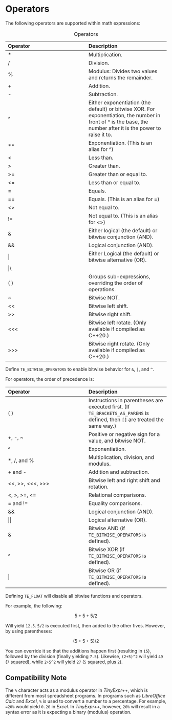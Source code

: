 # Operators

The following operators\index{operators} are supported within math expressions:

::: {.minipage data-latex="{\textwidth}"}
| Operator | Description |
| :-- | :-- |
| \* | Multiplication. |
| / | Division. |
| % | Modulus: Divides two values and returns the remainder. |
| + | Addition. |
| \- | Subtraction. |
| ^ | Either exponentiation (the default) or bitwise XOR. For exponentiation, the number in front of ^ is the base, the number after it is the power to raise it to. |
| ** | Exponentiation. (This is an alias for ^) |
| < | Less than. |
| \> | Greater than. |
| \>= | Greater than or equal to. |
| <= | Less than or equal to. |
| \= | Equals. |
| \=\= | Equals. (This is an alias for \=) |
| <> | Not equal to. |
| \!\= | Not equal to. (This is an alias for <>) |
| &   | Either logical (the default) or bitwise conjunction (AND). |
| &&  | Logical conjunction (AND). |
| \|  | Either Logical (the default) or bitwise alternative (OR). |
| \|\ | | Logical alternative (OR). |
| ( ) | Groups sub-expressions, overriding the order of operations. |
| ~   | Bitwise NOT. |
| <<  | Bitwise left shift. |
| >>  | Bitwise right shift. |
| <<< | Bitwise left rotate. (Only available if compiled as C++20.) |
| >>> | Bitwise right rotate. (Only available if compiled as C++20.) |

Table: Operators
:::

::: {.tipsection data-latex=""}
Define `TE_BITWISE_OPERATORS` to enable bitwise behavior for `&`, `|`, and `^`.
:::

::: {.minipage data-latex="{\textwidth}"}
For operators, the order of precedence is:

| Operator | Description |
| :-- | :-- |
| ( ) | Instructions in parentheses are executed first. (If `TE_BRACKETS_AS_PARENS` is defined, then `[]` are treated the same way.) |
| \+, -, ~ | Positive or negative sign for a value, and bitwise NOT. |
| ^   | Exponentiation. |
| \*, /, and % | Multiplication, division, and modulus. |
| \+ and - | Addition and subtraction. |
| <<, >>, <<<, >>> | Bitwise left and right shift and rotation. |
| <, \>, \>=, <= | Relational comparisons. |
| \= and \!\= | Equality comparisons. |
| && | Logical conjunction (AND). |
| \|\| | Logical alternative (OR). |
| & | Bitwise AND (if `TE_BITWISE_OPERATORS` is defined). |
| ^ | Bitwise XOR (if `TE_BITWISE_OPERATORS` is defined). |
| \| | Bitwise OR (if `TE_BITWISE_OPERATORS` is defined). |
:::

::: {.notesection data-latex=""}
Defining `TE_FLOAT` will disable all bitwise functions and operators.
:::

For example, the following:

$$
5+5+5/2
$$

Will yield `12.5`. `5/2` is executed first, then added to the other fives. However, by using parentheses:

$$
(5+5+5)/2
$$

You can override it so that the additions happen first (resulting in `15`), followed by the division (finally yielding `7.5`).
Likewise, `(2+5)^2` will yield `49` (`7` squared), while `2+5^2` will yield `27` (`5` squared, plus `2`).

## Compatibility Note {-}

The `%` character acts as a modulus operator in *TinyExpr++*, which is different from most
spreadsheet programs. In programs such as *LibreOffice Calc* and *Excel*, `%` is used
to convert a number to a percentage. For example, `=20%` would yield `0.20` in *Excel*.
In *TinyExpr++*, however, `20%` will result in a syntax error as
it is expecting a binary (modulus) operation.
